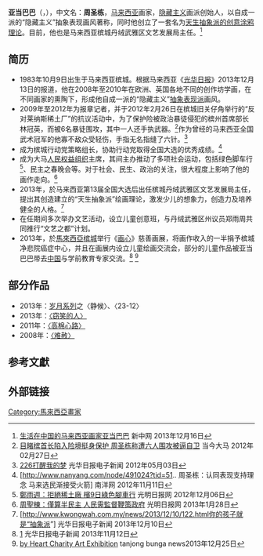 {{expand|time=2014-01-31T06:36:54+00:00}}
'''亚当巴巴'''（{{bd|1983年|10月9日}}，{{lang-en|ADAM BABA}}），中文名：'''周圣栋'''，[[马来西亚|马来西亚]]画家，[[隐藏主义|隐藏主义]]画派创始人，以自成一派的“隐藏主义”抽象表现画风著称，同时他创立了一套名为[[天生抽象派的创意涂鸦理论|天生抽象派的创意涂鸦理论]]。目前，他也是马来西亚槟城丹绒武雅区文艺发展局主任。<ref>[http://www.xinzhongnews.com/Shehui/lengnuan/20131216/98033.html 生活在中国的马来西亚画家亚当巴巴] {{Wayback|url=http://www.xinzhongnews.com/Shehui/lengnuan/20131216/98033.html |date=20140201231639 }}新中网 2013年12月16日</ref>

== 简历==
* 1983年10月9日出生于马来西亚槟城。根据马来西亚《[[光华日报|光华日报]]》2013年12月13日的报道，他在2008年至2010年在欧洲、英国各地不同的创作坊学画，在不同画家的熏陶下，形成他自成一派的“隐藏主义”[[抽象表现派|抽象表现派]]画风。
* 2009年至2012年为报章记者，并于2012年2月26日在槟城旧关仔角举行的“反对莱纳斯稀土厂”的抗议活动中，为了保护险被政治暴徒侵犯的槟州首席部长林冠英，而被6名暴徒围攻，其中一人还手执武器。<ref>[http://www.malaysiakini.com/news/190470 目睹槟首长陷入险境挺身保护 周圣栋称遭六人围攻被逼自卫] {{Wayback|url=http://www.malaysiakini.com/news/190470 |date=20140201221730 }}当今大马 2012年02月27日</ref>作为曾经的马来西亚全国武术冠军的他寡不敌众受轻伤，手指无名指缝了六针。<ref>[http://cnews.cari.com.my/news.php?id=215105 226打醒我的梦] {{Wayback|url=http://cnews.cari.com.my/news.php?id=215105 |date=20120515102100 }}光华日报电子新闻 2012年05月03日</ref>
*成为槟城行动党策略组长，协助行动党取得全国大选的优秀成绩。<ref>[http://www.nanyang.com/node/491024?tid=51.. 周圣栋：认同表现支持理念 马来选民渐接受火箭] {{Wayback|url=http://www.nanyang.com/node/491024?tid=51.. |date=20140202112931 }}南洋网 2012年11月11日</ref>
* 成为大马[[人民权益组织|人民权益组织]]主席，其间主办推动了多项社会运动，包括绿色脚车行<ref>[http://www.guangming.com.my/node/153154 鄭雨週：拒絕稀土廠 檳9日綠色腳車行] {{Wayback|url=http://www.guangming.com.my/node/153154 |date=20140201234150 }}光明日报网 2012年12月06日</ref>、民主之春晚会等。对于社会、民生、政治的关注，很大程度上影响了他的画作走向。<ref>[http://www.guangming.com.my/node/157749?tid=23民主之春文藝晚會 周聖棟：僅算半民主 人民需監督鞭策政府] {{Wayback|url=http://www.guangming.com.my/node/157749?tid=23%E6%B0%91%E4%B8%BB%E4%B9%8B%E6%98%A5%E6%96%87%E8%97%9D%E6%99%9A%E6%9C%83 |date=20160305045646 }}光明日报网 2013年1月28日</ref>
* 2013年，於马来西亚第13届全国大选后出任槟城丹绒武雅区文艺发展局主任，提出其创造建立的“天生抽象派”绘画理论，激发少儿的想象力，创造力及培养健全的人格。<ref>[http://www.kwongwah.com.my/news/2013/12/10/122.html你的孩子就是“抽象派”] {{Wayback|url=http://www.kwongwah.com.my/news/2013/12/10/122.html%E4%BD%A0%E7%9A%84%E5%AD%A9%E5%AD%90%E5%B0%B1%E6%98%AF%E2%80%9C%E6%8A%BD%E8%B1%A1%E6%B4%BE%E2%80%9D |date=20140219100205 }}光华日报电子新闻 2013年12月10日</ref>
* 在任期间多次举办文艺活动，设立儿童创意班，与丹绒武雅区州议员郑雨周共同推行“文艺之都”计划。
* 2013年，於[[馬來西亞|馬來西亞]][[槟城|槟城]]举行《[[画心|画心]]》慈善画展，将画作收入的一半捐予槟城净悲院癌症中心，并且在画展内设立儿童绘画交流会，部分的儿童作品被亚当巴巴带去[[中国|中国]]与学前教育专家交流。<ref>[http://www.kwongwah.com.my/news/2013/11/12/142.html高水平画展等你来] {{Wayback|url=http://www.kwongwah.com.my/news/2013/11/12/142.html%E9%AB%98%E6%B0%B4%E5%B9%B3%E7%94%BB%E5%B1%95%E7%AD%89%E4%BD%A0%E6%9D%A5 |date=20140219100203 }}光华日报电子新闻 2013年11月12日</ref> <ref>[http://mobipotcms.com/content/display/category/site:tanjongbunga-param:latest_news-link:7126?start=1Paint by Heart Charity Art Exhibition] tanjong bunga news2013年12月25日</ref>

== 部分作品 ==
* 2013年：[[岁月系列|岁月系列]]之〈静候〉、〈23-12〉
* 2013年：[[〈窃笑的人〉|〈窃笑的人〉]]
* 2011年：[[〈高棉心路〉|〈高棉心路〉]]
* 2008年：[[〈难赦〉|〈难赦〉]]

== 参考文獻 ==
<div class="references-small">
<references></references>
</div>

== 外部链接 ==
{{facebook|adam.baba.75}}

[[Category:馬來西亞畫家|Category:馬來西亞畫家]]